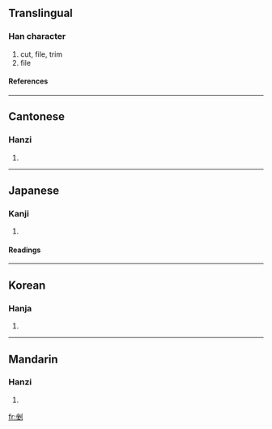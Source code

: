 ==Translingual==
===Han character===
{{Han char|rn=18|rad=刀|as=07|sn=9|four=8210<sub>0</sub>|canj=人土中弓 (OGLN)}}
# cut, file, trim
# file
====References====
{{Han ref|kx=0140.040|dkj=01999|dj=0317.100|hdz=10342.090|uh=5249|ud=21065|bh=CDF1|bd=52721}}
----
==Cantonese==
===Hanzi===
{{yue-hanzi|jyut=|y=cho3}}
# {{defn|Cantonese}}
----
==Japanese==
===Kanji===
{{ja-kanji|grade=|rs=刀07}}
# {{defn|Japanese}}
====Readings====
{{ja-readings|on=[[さ]] (sa)|kun=[[くじく]] (kujiku), [[かどおとる]] (kadootoru)}}
----
==Korean==
===Hanja===
{{ko-hanja|hangeul=좌|rv=jwa|mr=chwa}}
# {{defn|Korean}}
----
==Mandarin==
===Hanzi===
{{cmn-hanzi|pin=[[cuò]] ([[cuo4]])|wg=ts'o<sup>4</sup>}}
# {{defn|Mandarin}}

[[fr:剉]]